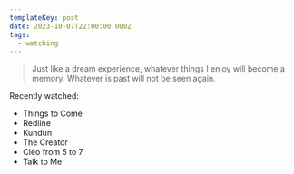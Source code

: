 ```yaml
---
templateKey: post
date: 2023-10-07T22:00:00.000Z
tags:
  - watching
---
```

> Just like a dream experience, whatever things I enjoy will become a memory. Whatever is past will not be seen again.

Recently watched:

* Things to Come
* Redline
* Kundun
* The Creator
* Cléo from 5 to 7
* Talk to Me
